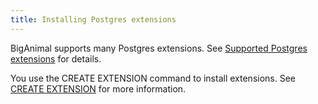 ```yaml
---
title: Installing Postgres extensions
---
```


BigAnimal supports many Postgres extensions. See [Supported Postgres extensions](/pg_extensions/latest/) for details.

You use the CREATE EXTENSION command to install extensions. See [CREATE EXTENSION](https://www.postgresql.org/docs/current/sql-createextension.html) for more information.

